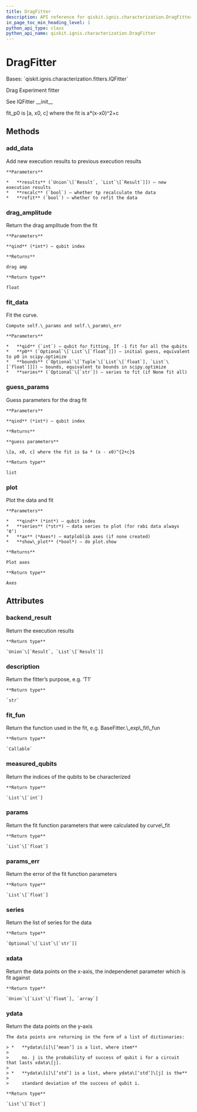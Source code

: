 ```yaml
---
title: DragFitter
description: API reference for qiskit.ignis.characterization.DragFitter
in_page_toc_min_heading_level: 1
python_api_type: class
python_api_name: qiskit.ignis.characterization.DragFitter
---
```


# DragFitter

<Class id="qiskit.ignis.characterization.DragFitter" github="https://github.com/qiskit-community/qiskit-ignis/tree/stable/0.6/qiskit/ignis/characterization/calibrations/fitters.py" signature="DragFitter(backend_result, xdata, qubits, fit_p0, fit_bounds=None)">
  Bases: `qiskit.ignis.characterization.fitters.IQFitter`

  Drag Experiment fitter

  See IQFitter \_\_init\_\_

  fit\_p0 is \[a, x0, c] where the fit is a\*(x-x0)^2+c

  ## Methods

  ### add\_data

  <Function id="qiskit.ignis.characterization.DragFitter.add_data" name="add_data" signature="DragFitter.add_data(results, recalc=True, refit=True)">
    Add new execution results to previous execution results

    **Parameters**

    *   **results** (`Union`\[`Result`, `List`\[`Result`]]) – new execution results
    *   **recalc** (`bool`) – whether tp recalculate the data
    *   **refit** (`bool`) – whether to refit the data
  </Function>

  ### drag\_amplitude

  <Function id="qiskit.ignis.characterization.DragFitter.drag_amplitude" name="drag_amplitude" signature="DragFitter.drag_amplitude(qind=- 1)">
    Return the drag amplitude from the fit

    **Parameters**

    **qind** (*int*) – qubit index

    **Returns**

    drag amp

    **Return type**

    float
  </Function>

  ### fit\_data

  <Function id="qiskit.ignis.characterization.DragFitter.fit_data" name="fit_data" signature="DragFitter.fit_data(qid=- 1, p0=None, bounds=None, series=None)">
    Fit the curve.

    Compute self.\_params and self.\_params\_err

    **Parameters**

    *   **qid** (`int`) – qubit for fitting. If -1 fit for all the qubits
    *   **p0** (`Optional`\[`List`\[`float`]]) – initial guess, equivalent to p0 in scipy.optimize
    *   **bounds** (`Optional`\[`Tuple`\[`List`\[`float`], `List`\[`float`]]]) – bounds, equivalent to bounds in scipy.optimize
    *   **series** (`Optional`\[`str`]) – series to fit (if None fit all)
  </Function>

  ### guess\_params

  <Function id="qiskit.ignis.characterization.DragFitter.guess_params" name="guess_params" signature="DragFitter.guess_params(qind=0)">
    Guess parameters for the drag fit

    **Parameters**

    **qind** (*int*) – qubit index

    **Returns**

    **guess parameters**

    \[a, x0, c] where the fit is $a * (x - x0)^{2+c}$

    **Return type**

    list
  </Function>

  ### plot

  <Function id="qiskit.ignis.characterization.DragFitter.plot" name="plot" signature="DragFitter.plot(qind, series='0', ax=None, show_plot=False)">
    Plot the data and fit

    **Parameters**

    *   **qind** (*int*) – qubit index
    *   **series** (*str*) – data series to plot (for rabi data always ‘0’)
    *   **ax** (*Axes*) – matploblib axes (if none created)
    *   **show\_plot** (*bool*) – do plot.show

    **Returns**

    Plot axes

    **Return type**

    Axes
  </Function>

  ## Attributes

  ### backend\_result

  <Attribute id="qiskit.ignis.characterization.DragFitter.backend_result" name="backend_result">
    Return the execution results

    **Return type**

    `Union`\[`Result`, `List`\[`Result`]]
  </Attribute>

  ### description

  <Attribute id="qiskit.ignis.characterization.DragFitter.description" name="description">
    Return the fitter’s purpose, e.g. ‘T1’

    **Return type**

    `str`
  </Attribute>

  ### fit\_fun

  <Attribute id="qiskit.ignis.characterization.DragFitter.fit_fun" name="fit_fun">
    Return the function used in the fit, e.g. BaseFitter.\_exp\_fit\_fun

    **Return type**

    `Callable`
  </Attribute>

  ### measured\_qubits

  <Attribute id="qiskit.ignis.characterization.DragFitter.measured_qubits" name="measured_qubits">
    Return the indices of the qubits to be characterized

    **Return type**

    `List`\[`int`]
  </Attribute>

  ### params

  <Attribute id="qiskit.ignis.characterization.DragFitter.params" name="params">
    Return the fit function parameters that were calculated by curve\_fit

    **Return type**

    `List`\[`float`]
  </Attribute>

  ### params\_err

  <Attribute id="qiskit.ignis.characterization.DragFitter.params_err" name="params_err">
    Return the error of the fit function parameters

    **Return type**

    `List`\[`float`]
  </Attribute>

  ### series

  <Attribute id="qiskit.ignis.characterization.DragFitter.series" name="series">
    Return the list of series for the data

    **Return type**

    `Optional`\[`List`\[`str`]]
  </Attribute>

  ### xdata

  <Attribute id="qiskit.ignis.characterization.DragFitter.xdata" name="xdata">
    Return the data points on the x-axis, the independenet parameter which is fit against

    **Return type**

    `Union`\[`List`\[`float`], `array`]
  </Attribute>

  ### ydata

  <Attribute id="qiskit.ignis.characterization.DragFitter.ydata" name="ydata">
    Return the data points on the y-axis

    The data points are returning in the form of a list of dictionaries:

    > *   **ydata\[i]\[‘mean’] is a list, where item**
    >
    >     no. j is the probability of success of qubit i for a circuit that lasts xdata\[j].
    >
    > *   **ydata\[i]\[‘std’] is a list, where ydata\[‘std’]\[j] is the**
    >
    >     standard deviation of the success of qubit i.

    **Return type**

    `List`\[`Dict`]
  </Attribute>
</Class>

